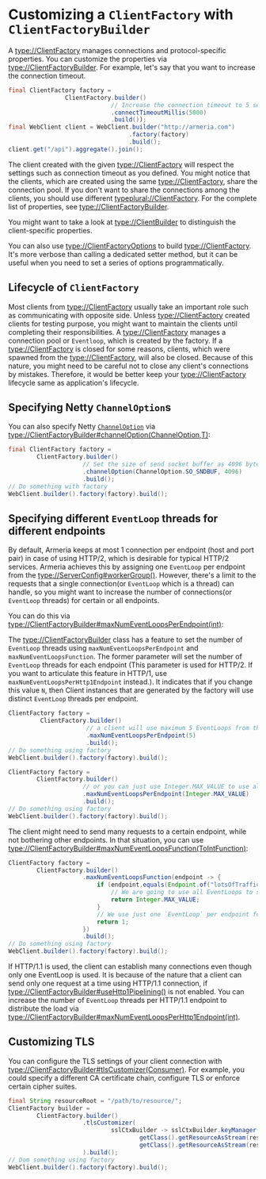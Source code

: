 # Customizing a `ClientFactory` with `ClientFactoryBuilder`

A <type://ClientFactory> manages connections and protocol-specific properties.
You can customize the properties via <type://ClientFactoryBuilder>. For example,
let's say that you want to increase the connection timeout.

```java
final ClientFactory factory =
                ClientFactory.builder()
                             // Increase the connection timeout to 5 seconds.
                             .connectTimeoutMillis(5000)
                             .build());
final WebClient client = WebClient.builder("http://armeria.com")
                                  .factory(factory)
                                  .build();
client.get("/api").aggregate().join();
```

The client created with the given <type://ClientFactory> will respect the settings such as connection timeout
as you defined.
You might notice that the clients, which are created using the same <type://ClientFactory>,
share the connection pool. If you don't want to share the connections among the clients,
you should use different <typeplural://ClientFactory>.
For the complete list of properties, see <type://ClientFactoryBuilder>.

<Tip>

  You might want to take a look at <type://ClientBuilder> to distinguish the client-specific properties.

</Tip>

You can also use <type://ClientFactoryOptions> to build <type://ClientFactory>.
It's more verbose than calling a dedicated setter method, but it can be useful when you need to
set a series of options programmatically.

## Lifecycle of `ClientFactory`

Most clients from <type://ClientFactory> usually take an important role such as communicating with opposite side.
Unless <type://ClientFactory> created clients for testing purpose, you might want to maintain the clients until
completing their responsibilities.
A <type://ClientFactory> manages a connection pool or `Eventloop`, which is created by the factory.
If a <type://ClientFactory> is closed for some reasons, clients, which were spawned from the <type://ClientFactory>,
will also be closed.
Because of this nature, you might need to be careful not to close any client's connections by mistakes.
Therefore, it would be better keep your <type://ClientFactory> lifecycle same as application's lifecycle.

## Specifying Netty `ChannelOption`s

You can also specify Netty [`ChannelOption`](https://netty.io/4.1/api/io/netty/channel/ChannelOption.html)
via <type://ClientFactoryBuilder#channelOption(ChannelOption,T)>:

```java
final ClientFactory factory =
        ClientFactory.builder()
                     // Set the size of send socket buffer as 4096 bytes
                     .channelOption(ChannelOption.SO_SNDBUF, 4096)
                     .build();
// Do something with factory
WebClient.builder().factory(factory).build();
```

## Specifying different `EventLoop` threads for different endpoints

By default, Armeria keeps at most 1 connection per endpoint (host and port pair) in case of using HTTP/2,
which is desirable for typical HTTP/2 services. Armeria achieves this by assigning one `EventLoop` per endpoint
from the <type://ServerConfig#workerGroup()>. However, there's a limit to the requests that
a single connection(or `EventLoop` which is a thread) can handle, so you might want to increase
the number of connections(or `EventLoop` threads) for certain or all endpoints.

You can do this via <type://ClientFactoryBuilder#maxNumEventLoopsPerEndpoint(int)>:

The <type://ClientFactoryBuilder> class has a feature to set the number of `EventLoop` threads using
`maxNumEventLoopsPerEndpoint` and `maxNumEventLoopsFunction`. The former parameter will set the number of `EventLoop`
threads for each endpoint (This parameter is used for HTTP/2. If you want to articulate this feature in HTTP/1,
use `maxNumEventLoopsPerHttp1Endpoint` instead.). It indicates that if you change this value `N`,
then Client instances that are generated by the factory will use distinct `EventLoop` threads per endpoint.

```java
ClientFactory factory =
         ClientFactory.builder()
                      // a client will use maximum 5 EventLoops from the worker group per endpoint
                      .maxNumEventLoopsPerEndpoint(5)
                      .build();
// Do something using factory
WebClient.builder().factory(factory).build();

ClientFactory factory =
        ClientFactory.builder()
                     // or you can just use Integer.MAX_VALUE to use all EventLoops
                     .maxNumEventLoopsPerEndpoint(Integer.MAX_VALUE)
                     .build();
// Do something using factory
WebClient.builder().factory(factory).build();
```

The client might need to send many requests to a certain endpoint, while not bothering other endpoints.
In that situation, you can use <type://ClientFactoryBuilder#maxNumEventLoopsFunction(ToIntFunction)>:

```java
ClientFactory factory =
        ClientFactory.builder()
                     .maxNumEventLoopsFunction(endpoint -> {
                         if (endpoint.equals(Endpoint.of("lotsOfTraffic.com"))) {
                             // We are going to use all EventLoops to send reqeusts.
                             return Integer.MAX_VALUE;
                         }
                         // We use just one `EventLoop` per endpoint for the rest.
                         return 1;
                     })
                     .build();
// Do something using factory
WebClient.builder().factory(factory).build();
```

If HTTP/1.1 is used, the client can establish many connections even though only one EventLoop is used.
It is because of the nature that a client can send only one request at a time using HTTP/1.1 connection,
if <type://ClientFactoryBuilder#useHttp1Pipelining()> is not enabled.
You can increase the number of `EventLoop` threads per HTTP/1.1 endpoint to distribute the load
via <type://ClientFactoryBuilder#maxNumEventLoopsPerHttp1Endpoint(int)>.

## Customizing TLS

You can configure the TLS settings of your client connection
with <type://ClientFactoryBuilder#tlsCustomizer(Consumer)>. For example, you could specify a different
CA certificate chain, configure TLS or enforce certain cipher suites.

```java
final String resourceRoot = "/path/to/resource/";
ClientFactory builder =
        ClientFactory.builder()
                     .tlsCustomizer(
                             sslCtxBuilder -> sslCtxBuilder.keyManager(
                                     getClass().getResourceAsStream(resourceRoot + "custom.crt"),
                                     getClass().getResourceAsStream(resourceRoot + "private.key"))
                     ).build();
// Dom something using factory
WebClient.builder().factory(factory).build();
```


